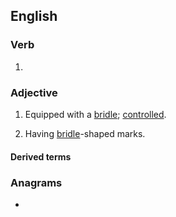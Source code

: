 ==English==

===Verb===
{{head|en|verb form}}

# {{en-past of|bridle}}

===Adjective===
{{en-adj}}

# Equipped with a [[bridle]]; [[controlled]].
# {{lb|en|chiefly|_|ornithology}} Having [[bridle]]-shaped marks.

====Derived terms====
{{der2|en|bridled tern|bridled titmouse}}

===Anagrams===
* {{anagrams|en|a=bddeilr|briddle}}